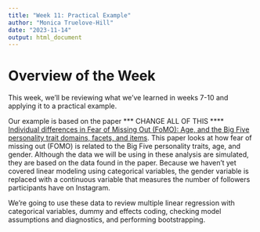 ```yaml
---
title: "Week 11: Practical Example"
author: "Monica Truelove-Hill"
date: "2023-11-14"
output: html_document
---
```


# Overview of the Week

This week, we'll be reviewing what we've learned in weeks 7-10 and applying it to a practical example. 


Our example is based on the paper *** CHANGE ALL OF THIS **** [Individual differences in Fear of Missing Out (FoMO): Age, and the Big Five personality trait domains, facets, and items](https://www.sciencedirect.com/science/article/pii/S0191886920307376#ec0005). This paper looks at how fear of missing out (FOMO) is related to the Big Five personality traits, age, and gender. Although the data we will be using in these analysis are simulated, they are based on the data found in the paper. Because we haven't yet covered linear modeling using categorical variables, the gender variable is replaced with a continuous variable that measures the number of followers participants have on Instagram.

We're going to use these data to review multiple linear regression with categorical variables, dummy and effects coding, checking model assumptions and diagnostics, and performing bootstrapping. 